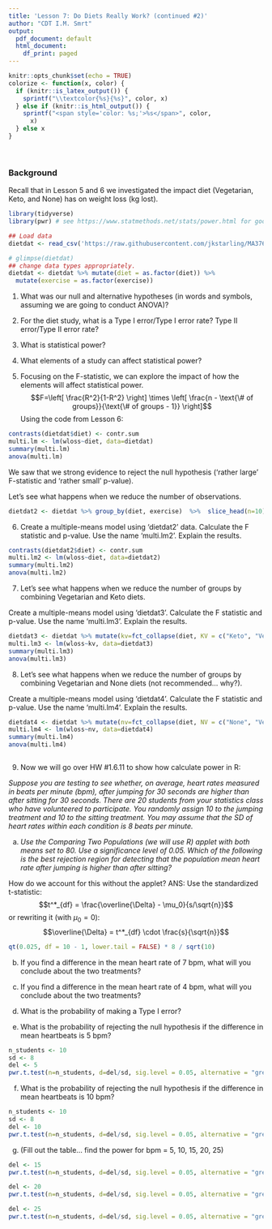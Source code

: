 ```yaml
---
title: 'Lesson 7: Do Diets Really Work? (continued #2)'
author: "CDT I.M. Smrt"
output:
  pdf_document: default
  html_document:
    df_print: paged
---
```


```r
knitr::opts_chunk$set(echo = TRUE)
colorize <- function(x, color) {
  if (knitr::is_latex_output()) {
    sprintf("\\textcolor{%s}{%s}", color, x)
  } else if (knitr::is_html_output()) {
    sprintf("<span style='color: %s;'>%s</span>", color, 
      x)
  } else x
}

```
<br>

### Background
Recall that in Lesson 5 and 6 we investigated the impact diet (Vegetarian, Keto, and None) has on weight loss (kg lost).

```r
library(tidyverse)
library(pwr) # see https://www.statmethods.net/stats/power.html for good tutorial.

## Load data
dietdat <- read_csv('https://raw.githubusercontent.com/jkstarling/MA376/main/WeightLoss.csv')

# glimpse(dietdat)
## change data types appropriately.
dietdat <- dietdat %>% mutate(diet = as.factor(diet)) %>% 
  mutate(exercise = as.factor(exercise))
```

(1) What was our null and alternative hypotheses (in words and symbols, assuming we are going to conduct ANOVA)?
\vspace{0.5in}

 
 (2) For the diet study, what is a Type I error/Type I error rate? Type II error/Type II error rate?
\vspace{0.5in}

(3) What is statistical power? 
\vspace{0.5in}


(4) What elements of a study can affect statistical power? 
\vspace{0.5in}

(5) Focusing on the F-statistic, we can explore the impact of how the elements will affect statistical power. 
$$F=\left[ \frac{R^2}{1-R^2} \right] \times \left[ \frac{n - \text{\# of groups}}{\text{\# of groups - 1}} \right]$$
Using the code from Lesson 6:
```r
contrasts(dietdat$diet) <- contr.sum
multi.lm <- lm(wloss~diet, data=dietdat)
summary(multi.lm)
anova(multi.lm)
```

We saw that we strong evidence to reject the null hypothesis ('rather large' F-statistic and 'rather small' p-value). 

Let's see what happens when we reduce the number of observations. 
```r
dietdat2 <- dietdat %>% group_by(diet, exercise)  %>%  slice_head(n=10)
```

(6) Create a multiple-means model using 'dietdat2' data. Calculate the F statistic and p-value. Use the name 'multi.lm2'. Explain the results.
\vspace{0.5in}

```r
contrasts(dietdat2$diet) <- contr.sum
multi.lm2 <- lm(wloss~diet, data=dietdat2)
summary(multi.lm2)
anova(multi.lm2)

```



(7) Let's see what happens when we reduce the number of groups by combining Vegetarian and Keto diets. 

Create a multiple-means model using 'dietdat3'. Calculate the F statistic and p-value. Use the name 'multi.lm3'. Explain the results.
\vspace{0.5in}
```r
dietdat3 <- dietdat %>% mutate(kv=fct_collapse(diet, KV = c("Keto", "Vegetarian")))
multi.lm3 <- lm(wloss~kv, data=dietdat3)
summary(multi.lm3)
anova(multi.lm3)
```


(8) Let's see what happens when we reduce the number of groups by combining Vegetarian and None diets (not recommended... why?). 

Create a multiple-means model using 'dietdat4'. Calculate the F statistic and p-value. Use the name 'multi.lm4'. Explain the results.
\vspace{0.5in}
```r
dietdat4 <- dietdat %>% mutate(nv=fct_collapse(diet, NV = c("None", "Vegetarian")))
multi.lm4 <- lm(wloss~nv, data=dietdat4)
summary(multi.lm4)
anova(multi.lm4)



```


(9) Now we will go over HW #1.6.11 to show how calculate power in R:

*Suppose you are testing to see whether, on average, heart rates measured in beats per minute (bpm), after jumping for 30 seconds are higher than after sitting for 30 seconds. There are 20 students from your statistics class who have volunteered to participate. You randomly assign 10 to the jumping treatment and 10 to the sitting treatment. You may assume that the SD of heart rates within each condition is 8 beats per minute.*

a. *Use the Comparing Two Populations (we will use R) applet with both means set to 80. Use a significance level of 0.05.  Which of the following is the best rejection region for detecting that the population mean heart rate after jumping is higher than after sitting?*

How do we account for this without the applet?  ANS: Use the standardized t-statistic: $$t^*_{df} = \frac{\overline{\Delta} - \mu_0}{s/\sqrt{n}}$$
or rewriting it (with $\mu_0 = 0$): 
$$\overline{\Delta} = t^*_{df} \cdot \frac{s}{\sqrt{n}}$$

```r
qt(0.025, df = 10 - 1, lower.tail = FALSE) * 8 / sqrt(10)
```
\vspace{0.5in}


b. If you find a difference in the mean heart rate of 7 bpm, what will you conclude about the two treatments? 
\vspace{0.5in}


c. If you find a difference in the mean heart rate of 4 bpm, what will you conclude about the two treatments? 


d. What is the probability of making a Type I error?


e. What is the probability of rejecting the null hypothesis if the difference in mean heartbeats is 5 bpm? 

```r
n_students <- 10
sd <- 8
del <- 5
pwr.t.test(n=n_students, d=del/sd, sig.level = 0.05, alternative = "greater")
```

f. What is the probability of rejecting the null hypothesis if the difference in mean heartbeats is 10 bpm? 

```r
n_students <- 10
sd <- 8
del <- 10
pwr.t.test(n=n_students, d=del/sd, sig.level = 0.05, alternative = "greater")
```

g. (Fill out the table... find the power for bpm = 5, 10, 15, 20, 25)
```r
del <- 15
pwr.t.test(n=n_students, d=del/sd, sig.level = 0.05, alternative = "greater")

del <- 20
pwr.t.test(n=n_students, d=del/sd, sig.level = 0.05, alternative = "greater")

del <- 25
pwr.t.test(n=n_students, d=del/sd, sig.level = 0.05, alternative = "greater")
```
